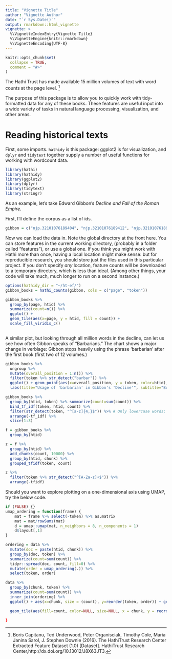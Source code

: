 ```yaml
---
title: "Vignette Title"
author: "Vignette Author"
date: "`r Sys.Date()`"
output: rmarkdown::html_vignette
vignette: >
  %\VignetteIndexEntry{Vignette Title}
  %\VignetteEngine{knitr::rmarkdown}
  %\VignetteEncoding{UTF-8}
---
```


```r
knitr::opts_chunk$set(
  collapse = TRUE,
  comment = "#>"
)
```

The Hathi Trust has made available 15 million volumes of text with word counts at the page level. ^[Boris Capitanu, Ted Underwood, Peter Organisciak, Timothy Cole, Maria Janina Sarol, J. Stephen Downie (2016). The HathiTrust Research Center Extracted Feature Dataset (1.0) [Dataset]. HathiTrust Research Center,http://dx.doi.org/10.13012/J8X63JT3.]

The purpose of this package is to allow you to quickly work with tidy-formatted data for any of these books.
These features are useful input into a wide variety of tasks in natural language processing, visualization, and other areas.


# Reading historical texts

First, some imports. `hathidy` is this package: ggplot2 is for visualization, and `dplyr` and `tidytext` together supply a number of useful functions for working with wordcount data. 

```r
library(hathi)
library(hathidy)
library(ggplot2)
library(dplyr)
library(tidytext)
library(stringr)
```

As an example, let's take Edward Gibbon's *Decline and Fall of the Roman Empire*. 

First, I'll define the corpus as a list of ids.

```r
gibbon = c("njp.32101076189404", "njp.32101076189412", "njp.32101076189420", "njp.32101076189438", "njp.32101076189446", "njp.32101076189453","njp.32101076189461", "njp.32101076189479", "njp.32101076189487", "njp.32101076189495", "njp.32101076189503")
```

Now we can load the data in. Note the global directory at the front here. You can store features in the current working directory, (probably in a folder called "features"), or use a global one. If you think you might work with Hathi more than once, having a local location might make sense: but for reproducible research, you should store just the files used in this particular project. If you don't specify *any* location, feature counts will be downloaded to a temporary directory, which is less than ideal. (Among other things, your code will take much, much longer to run on a second instance.)

```r
options(hathidy_dir = "~/ht-ef/")
gibbon_books = hathi_counts(gibbon, cols = c("page", "token"))
```

```r
gibbon_books %>%
  group_by(page, htid) %>% 
  summarize(count=n()) %>%
  ggplot() + 
  geom_tile(aes(x=page, y = htid, fill = count)) +
  scale_fill_viridis_c()
  
```

A similar plot, but looking through all million words in the decline, can let us see how often Gibbon speaks of "Barbarians." The chart shows a major change in verbiage: Gibbon stops heavily using the phrase 'barbarian' after the first book (first two of 12 volumes.)

```r
gibbon_books %>% 
  ungroup %>%
  mutate(overall_position = 1:n()) %>%
  filter(token %>% str_detect("barbar")) %>%
  ggplot() + geom_point(aes(x=overall_position, y = token, color=htid), alpha = 0.33, position="jitter") + 
  labs(title="Usage of 'barbarian' in Gibbon's 'Decline'", subtitle="Book 1 uses 'Barbarian' much more")
```


```r
gibbon_books %>% 
  group_by(htid, token) %>% summarize(count=sum(count)) %>%
  bind_tf_idf(token, htid, count) %>% 
  filter(str_detect(token, "^[a-z]{4,}$")) %>% # Only lowercase words; remove to see proper names.
  arrange(-tf_idf) %>%
  slice(1:3)
```

```r
f = gibbon_books %>%
  group_by(htid)

z = f %>%
  group_by(htid) %>%
  add_chunks(count, 10000) %>%
  group_by(htid, chunk) %>%
  grouped_tfidf(token, count)

z %>% 
  filter(token %>% str_detect("^[A-Za-z]+$")) %>%
  arrange(-tfidf)

```


Should you want to explore plotting on a one-dimensional axis using UMAP, try the below code.

```r
if (FALSE) {}
umap_ordering = function(frame) {
    mat = frame %>% select(-token) %>% as.matrix
    mat = mat/rowSums(mat)
    d = umap::umap(mat, n_neighbors = 8, n_components = 1)
    d$layout[,1]
}

ordering = data %>% 
  mutate(doc = paste(htid, chunk)) %>%
  group_by(doc, token) %>% 
  summarize(count=sum(count)) %>%
  tidyr::spread(doc, count, fill=0) %>%
  mutate(order = umap_ordering(.)) %>%
  select(token, order)

data %>% 
  group_by(chunk, token) %>%
  summarize(count=sum(count)) %>%
  inner_join(ordering) %>%
  ggplot() + aes(x=chunk, size = (count), y=reorder(token, order)) + geom_point() + theme_bw() + scale_size_continuous(trans="sqrt")

  geom_tile(aes(fill=count, color=NULL, size=NULL, x = chunk, y = reorder(token, order, FUN=sum))) + scale_fill_viridis_c(trans="log")

}
```


